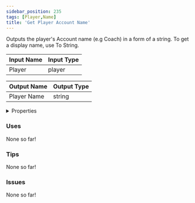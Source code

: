 ```yaml
---
sidebar_position: 235
tags: [Player,Name]
title: 'Get Player Account Name'
---
```


Outputs the player's Account name (e.g Coach) in a form of a string. To get a display name, use To String.






<EsbSvg />

| Input Name | Input Type |
|-----------|-----------|
| Player | player |

| Output Name | Output Type |
|-----------|-----------|
| Player Name | string |


<details>
  <summary>Properties</summary>
  <div>
    <div>
    <table>
      <thead>
        <tr>
          <th>Is beta required?</th>
          <th>❌</th>
        </tr>
        <tr>
          <th>Is this chip a trolling risk?</th>
          <th>❌</th>
        </tr>
        <tr>
          <th>Is this chip a role assignment risk?</th>
          <th>❌</th>
        </tr>
        <tr>
          <th>Chip UUID</th>
          <th>6141ff64-412b-452f-beb0-f338eb6abfb5</th>
        </tr>
      </thead>
    </table>
    </div>
  </div>
</details>

### Uses

None so far!

### Tips

None so far!

### Issues

None so far!